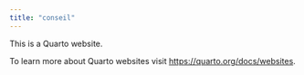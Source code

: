 ```yaml
---
title: "conseil"
---
```


This is a Quarto website.

To learn more about Quarto websites visit <https://quarto.org/docs/websites>.
